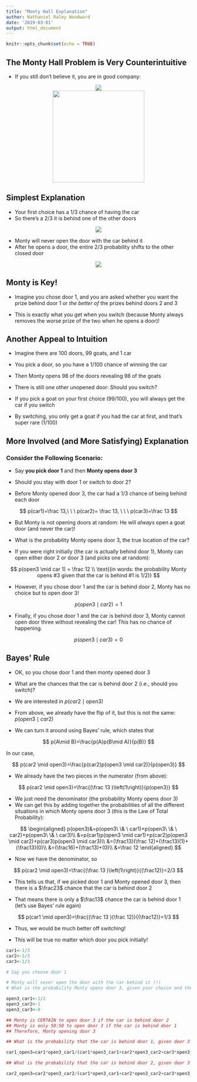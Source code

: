 ```yaml
---
title: "Monty Hall Explanation"
author: Nathaniel Raley Woodward
date: '2019-03-01'
output: html_document
---
```


```r
knitr::opts_chunk$set(echo = TRUE)
```

## The Monty Hall Problem is Very Counterintuitive

- If you still don't believe it, you are in good company:

<center>![](../images/erdos.png)</center>

<center>![](../images/erdos_montyhall.jpg){width=250px}</center>


## Simplest Explanation

- Your first choice has a 1/3 chance of having the car
- So there's a 2/3 it is behind one of the other doors

<center>![](../images/monty1.png)</center>

- Monty will never open the door with the car behind it 
- After he opens a door, the entire 2/3 probability shifts to the other closed door 

<center>![](../images/monty2.png)</center>

## Monty is Key!

- Imagine you chose door 1, and you are asked whether you want the prize behind door 1 or *the better of* the prizes behind doors 2 and 3

- This is exactly what you get when you switch (because Monty always removes the worse prize of the two when he opens a door)!

## Another Appeal to Intuition

- Imagine there are 100 doors, 99 goats, and 1 car
- You pick a door, so you have a 1/100 chance of winning the car
- Then Monty opens 98 of the doors revealing 98 of the goats
- There is still one other unopened door: Should you switch? 

- If you pick a goat on your first choice (99/100), you will always get the car if you switch
- By switching, you only get a goat if you had the car at first, and that's super rare (1/100)

## More Involved (and More Satisfying) Explanation

### Consider the Following Scenario:

- Say **you pick door 1** and then **Monty opens door 3**
- Should you stay with door 1 or switch to door 2? 

- Before Monty opened door 3, the car had a $1/3$ chance of being behind each door

$$
p(car1)=\frac 13,\ \ \ p(car2)= \frac 13, \ \ \ p(car3)=\frac 13
$$

- But Monty is not opening doors at random: He will *always* open a goat door (and never the car)!

- What is the probability Monty opens door 3, the true location of the car?

- If you were right initially (the car is actually behind door 1), Monty can open either door 2 or door 3 (and picks one at random):

$$
p(open3 \mid car 1) = \frac 12 \\
\text{(in words: the probability Monty opens #3 given that the car is behind #1 is 1/2)}
$$

- However, if you chose door 1 and the car is behind door 2, Monty has no choice but to open door 3! 

$$
p(open3 \mid car2) = 1
$$

- Finally, if you chose door 1 and the car is behind door 3, Monty cannot open door three without revealing the car! This has no chance of happening.

$$
p(open3 \mid car3) = 0
$$


## Bayes' Rule

- OK, so you chose door 1 and then monty opened door 3
- What are the chances that the car is behind door 2 (i.e., should you switch)?

- We are interested in $p(car2 \mid open3)$
- From above, we already have the flip of it, but this is not the same: $p(open3 \mid car2)$

- We can turn it around using Bayes' rule, which states that

$$
p(A\mid B)=\frac{p(A)p(B\mid A)}{p(B)}
$$

In our case, 

$$
p(car2 \mid open3)=\frac{p(car2)p(open3 \mid car2)}{p(open3)}
$$

- We already have the two pieces in the numerator (from above):

$$
p(car2 \mid open3)=\frac{(\frac 13 )\left(1\right)}{p(open3)}
$$


- We just need the denominator (the probability Monty opens door 3)
- We can get this by adding together the probabilities of all the different situations in which Monty opens door 3 (this is the Law of Total Probability):

$$
\begin{aligned}
p(open3)&=p(open3\ \& \ car1)+p(open3\ \& \ car2)+p(open3\ \& \ car3)\\
&=p(car1)p(open3 \mid car1)+p(car2)p(open3 \mid car2)+p(car3)p(open3 \mid car3)\\
&=(\frac13)(\frac 12)+(\frac13)(1)+(\frac13)(0)\\
&=(\frac16)+(\frac13)+(0)\\
&=\frac 12
\end{aligned}
$$

- Now we have the denominator, so

$$
p(car2 \mid open3)=\frac{(\frac 13 )\left(1\right)}{(\frac12)}=2/3
$$

- This tells us that, if we picked door 1 and Monty opened door 3, then there is a $\frac23$ chance that the car is behind door 2

- That means there is only a $\frac13$ chance the car is behind door 1 (let's use Bayes' rule again)

$$
p(car1 \mid open3)=\frac{(\frac 13 )(\frac 12)}{(\frac12)}=1/3
$$

- Thus, we would be much better off switching!

- This will be true no matter which door you pick initially!



```R
car1<-1/3
car2<-1/3
car3<-1/3

# Say you choose door 1

# Monty will never open the door with the car behind it (!)
# What is the probability Monty opens door 3, given your choice and the actual location of the car?

open3_car1<-1/2
open3_car2<-1
open3_car3<-0

## Monty is CERTAIN to open door 3 if the car is behind door 2
## Monty is only 50:50 to open door 3 if the car is behind door 1
## Therefore, Monty opening door 3

## What is the probability that the car is behind door 1, given door 3 was opened?

car1_open3=car1*open3_car1/(car1*open3_car1+car2*open3_car2+car3*open3_car3)

## What is the probability that the car is behind door 2, given door 3 was opened?

car2_open3=car2*open3_car2/(car1*open3_car1+car2*open3_car2+car3*open3_car3)
```




